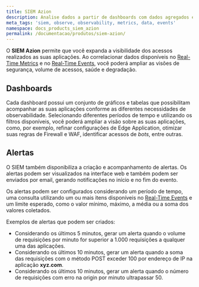 ```yaml
---
title: SIEM Azion
description: Analise dados a partir de dashboards com dados agregados e brutos.
meta_tags: 'siem, observe, observability, metrics, data, events'
namespace: docs_products_siem_azion
permalink: /documentacao/produtos/siem-azion/
---
```


O **SIEM Azion** permite que você expanda a visibilidade dos acessos realizados as suas aplicações. Ao correlacionar dados disponíveis no [Real-Time Metrics](/pt-br/documentacao/produtos/observe/real-time-metrics/) e no [Real-Time Events](/pt-br/documentacao/produtos/observe/real-time-events/), você poderá ampliar as visões de segurança, volume de acessos, saúde e degradação.

## Dashboards

Cada dashboard possui um conjunto de gráficos e tabelas que possibilitam acompanhar as suas aplicações conforme as diferentes necessidades de observabilidade. Selecionando diferentes períodos de tempo e utilizando os filtros disponíveis, você poderá ampliar a visão sobre as suas aplicações, como, por exemplo, refinar configurações de Edge Application, otimizar suas regras de Firewall e WAF, identificar acessos de *bots*, entre outras. 

## Alertas

O SIEM também disponibiliza a criação e acompanhamento de alertas. Os alertas podem ser visualizados na interface web e também podem ser enviados por email, gerando notificações no início e no fim do evento.

Os alertas podem ser configurados considerando um período de tempo, uma consulta utilizando um ou mais itens disponíveis no [Real-Time Events](/pt-br/documentacao/produtos/observe/real-time-events/) e um limite esperado, como o valor mínimo, máximo, a média ou a soma dos valores coletados.

Exemplos de alertas que podem ser criados:

- Considerando os últimos 5 minutos, gerar um alerta quando o volume de requisições por minuto for superior a 1.000 requisições a qualquer uma das aplicações.
- Considerando os últimos 10 minutos, gerar um alerta quando a soma das requisições com o método POST exceder 100 por endereço de IP na aplicação **xyz.com**.
- Considerando os últimos 10 minutos, gerar um alerta quando o número de requisições com erro na origin por minuto ultrapassar 50.
